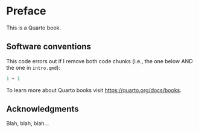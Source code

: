 # Preface {.unnumbered}

This is a Quarto book.


## Software conventions {.unnumbered}

This code errors out if I remove both code chunks (i.e., the one below AND the one in `intro.qmd`):

```python
1 + 1
```

To learn more about Quarto books visit <https://quarto.org/docs/books>.


## Acknowledgments {.unnumbered}

Blah, blah, blah...


\mainmatter